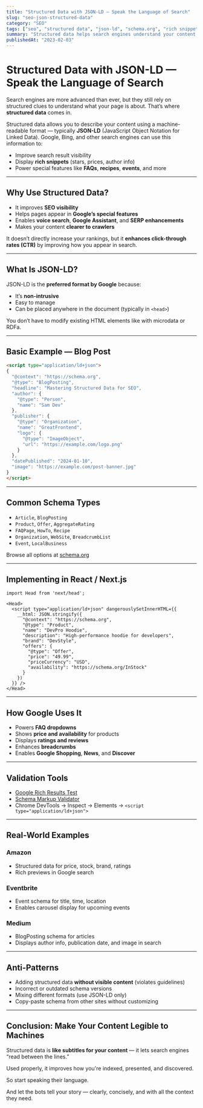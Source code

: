 ```yaml
---
title: "Structured Data with JSON-LD — Speak the Language of Search"
slug: "seo-json-structured-data"
category: "SEO"
tags: ["seo", "structured data", "json-ld", "schema.org", "rich snippets"]
summary: "Structured data helps search engines understand your content. Learn how to implement JSON-LD using Schema.org to improve discoverability and unlock rich results in Google Search."
publishedAt: "2023-02-03"
---
```


# Structured Data with JSON-LD — Speak the Language of Search

Search engines are more advanced than ever, but they still rely on structured clues to understand what your page is about. That’s where **structured data** comes in.

Structured data allows you to describe your content using a machine-readable format — typically **JSON-LD** (JavaScript Object Notation for Linked Data). Google, Bing, and other search engines can use this information to:
- Improve search result visibility
- Display **rich snippets** (stars, prices, author info)
- Power special features like **FAQs**, **recipes**, **events**, and more

---

## Why Use Structured Data?

- It improves **SEO visibility**
- Helps pages appear in **Google’s special features**
- Enables **voice search**, **Google Assistant**, and **SERP enhancements**
- Makes your content **clearer to crawlers**

It doesn’t directly increase your rankings, but it **enhances click-through rates (CTR)** by improving how you appear in search.

---

## What Is JSON-LD?

JSON-LD is the **preferred format by Google** because:
- It’s **non-intrusive**
- Easy to manage
- Can be placed anywhere in the document (typically in `<head>`)

You don’t have to modify existing HTML elements like with microdata or RDFa.

---

## Basic Example — Blog Post

```html
<script type="application/ld+json">
{
  "@context": "https://schema.org",
  "@type": "BlogPosting",
  "headline": "Mastering Structured Data for SEO",
  "author": {
    "@type": "Person",
    "name": "Sam Dev"
  },
  "publisher": {
    "@type": "Organization",
    "name": "GreatFrontend",
    "logo": {
      "@type": "ImageObject",
      "url": "https://example.com/logo.png"
    }
  },
  "datePublished": "2024-01-10",
  "image": "https://example.com/post-banner.jpg"
}
</script>
```

---

## Common Schema Types

- `Article`, `BlogPosting`
- `Product`, `Offer`, `AggregateRating`
- `FAQPage`, `HowTo`, `Recipe`
- `Organization`, `WebSite`, `BreadcrumbList`
- `Event`, `LocalBusiness`

Browse all options at [schema.org](https://schema.org)

---

## Implementing in React / Next.js

```tsx
import Head from 'next/head';

<Head>
  <script type="application/ld+json" dangerouslySetInnerHTML={{
    __html: JSON.stringify({
      "@context": "https://schema.org",
      "@type": "Product",
      "name": "DevPro Hoodie",
      "description": "High-performance hoodie for developers",
      "brand": "DevStyle",
      "offers": {
        "@type": "Offer",
        "price": "49.99",
        "priceCurrency": "USD",
        "availability": "https://schema.org/InStock"
      }
    })
  }} />
</Head>
```

---

## How Google Uses It

- Powers **FAQ dropdowns**
- Shows **price and availability** for products
- Displays **ratings and reviews**
- Enhances **breadcrumbs**
- Enables **Google Shopping**, **News**, and **Discover**

---

## Validation Tools

- [Google Rich Results Test](https://search.google.com/test/rich-results)
- [Schema Markup Validator](https://validator.schema.org/)
- Chrome DevTools → Inspect → Elements → `<script type="application/ld+json">`

---

## Real-World Examples

### Amazon

- Structured data for price, stock, brand, ratings
- Rich previews in Google search

### Eventbrite

- Event schema for title, time, location
- Enables carousel display for upcoming events

### Medium

- BlogPosting schema for articles
- Displays author info, publication date, and image in search

---

## Anti-Patterns

- Adding structured data **without visible content** (violates guidelines)
- Incorrect or outdated schema versions
- Mixing different formats (use JSON-LD only)
- Copy-paste schema from other sites without customizing

---

## Conclusion: Make Your Content Legible to Machines

Structured data is **like subtitles for your content** — it lets search engines “read between the lines.”

Used properly, it improves how you're indexed, presented, and discovered.

So start speaking their language.

And let the bots tell your story — clearly, concisely, and with all the context they need.

